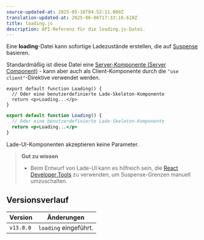 ```yaml
---
source-updated-at: 2025-05-16T04:52:11.000Z
translation-updated-at: 2025-06-06T17:33:16.618Z
title: loading.js
description: API-Referenz für die loading.js-Datei.
---
```


Eine **loading**-Datei kann sofortige Ladezustände erstellen, die auf [Suspense](/docs/app/building-your-application/routing/loading-ui-and-streaming) basieren.

Standardmäßig ist diese Datei eine [Server-Komponente (Server Component)](/docs/app/building-your-application/rendering/server-components) - kann aber auch als Client-Komponente durch die `"use client"`-Direktive verwendet werden.

```tsx filename="app/feed/loading.tsx" switcher
export default function Loading() {
  // Oder eine benutzerdefinierte Lade-Skeleton-Komponente
  return <p>Loading...</p>
}
```

```jsx filename="app/feed/loading.js" switcher
export default function Loading() {
  // Oder eine benutzerdefinierte Lade-Skeleton-Komponente
  return <p>Loading...</p>
}
```

Lade-UI-Komponenten akzeptieren keine Parameter.

> **Gut zu wissen**
>
> - Beim Entwurf von Lade-UI kann es hilfreich sein, die [React Developer Tools](https://react.dev/learn/react-developer-tools) zu verwenden, um Suspense-Grenzen manuell umzuschalten.

## Versionsverlauf

| Version   | Änderungen               |
| --------- | ------------------------ |
| `v13.0.0` | `loading` eingeführt.    |